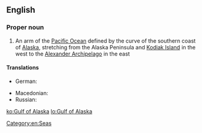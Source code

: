 ==English==
{{wikipedia}}

===Proper noun===
{{en-proper noun|head=[[gulf|Gulf]] [[of]] [[Alaska]]}}

# An arm of the [[Pacific Ocean]] defined by the curve of the southern coast of [[Alaska]], stretching from the Alaska Peninsula and [[Kodiak Island]] in the west to the [[Alexander Archipelago]] in the east

====Translations====
{{trans-top|arm of the Pacific Ocean}}
* German: {{t-|de|Golf von Alaska|m}}
{{trans-mid}}
* Macedonian: {{t-|mk|Алјаски Залив|m|tr=Áljaski Záliv|sc=Cyrl}}
* Russian: {{t-|ru|Аляскинский залив|m|sc=Cyrl|tr=Aljáskinskij zalív|alt=Аля́скинский зали́в}}
{{trans-bottom}}

[[Category:en:Seas]]

[[ko:Gulf of Alaska]]
[[lo:Gulf of Alaska]]
